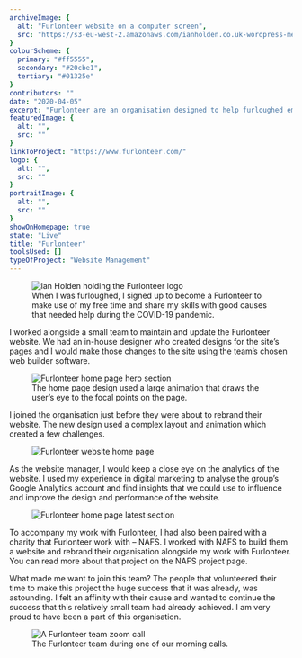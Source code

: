 ```yaml
---
archiveImage: {
  alt: "Furlonteer website on a computer screen",
  src: "https://s3-eu-west-2.amazonaws.com/ianholden.co.uk-wordpress-media/wp-content/uploads/2020/05/29101751/furlonteer-in-mac.jpg"
}
colourScheme: {
  primary: "#ff5555",
  secondary: "#20cbe1",
  tertiary: "#01325e"
}
contributors: ""
date: "2020-04-05"
excerpt: "Furlonteer are an organisation designed to help furloughed employees find volunteering opportunities with charities. After applying to become a Furlonteer, I was asked to join their team to be their website manager."
featuredImage: {
  alt: "",
  src: ""
}
linkToProject: "https://www.furlonteer.com/"
logo: {
  alt: "",
  src: ""
}
portraitImage: {
  alt: "",
  src: ""
}
showOnHomepage: true
state: "Live"
title: "Furlonteer"
toolsUsed: []
typeOfProject: "Website Management"
---
```


<figure>
  <img src="https://s3-eu-west-2.amazonaws.com/ianholden.co.uk-wordpress-media/wp-content/uploads/2020/07/05162221/Ian-1024x500.jpg" alt="Ian Holden holding the Furlonteer logo" />
  <figcaption>When I was furloughed, I signed up to become a Furlonteer to make use of my free time and share my skills with good causes that needed help during the COVID-19 pandemic.</figcaption>
</figure>

I worked alongside a small team to maintain and update the Furlonteer website. We had an in-house designer who created designs for the site’s pages and I would make those changes to the site using the team’s chosen web builder software.

<figure>
  <img src="https://s3-eu-west-2.amazonaws.com/ianholden.co.uk-wordpress-media/wp-content/uploads/2020/05/29103839/Screenshot-2020-05-29-at-11.38.20.png" alt="Furlonteer home page hero section" />
  <figcaption>The home page design used a large animation that draws the user’s eye to the focal points on the page.</figcaption>
</figure>

I joined the organisation just before they were about to rebrand their website. The new design used a complex layout and animation which created a few challenges.

<figure>
  <img src="https://s3-eu-west-2.amazonaws.com/ianholden.co.uk-wordpress-media/wp-content/uploads/2020/05/29104255/Screenshot-2020-05-29-at-11.42.42.png" alt="Furlonteer website home page" />
</figure>

As the website manager, I would keep a close eye on the analytics of the website. I used my experience in digital marketing to analyse the group’s Google Analytics account and find insights that we could use to influence and improve the design and performance of the website.

<figure>
  <img src="https://s3-eu-west-2.amazonaws.com/ianholden.co.uk-wordpress-media/wp-content/uploads/2020/05/29104411/Screenshot-2020-05-29-at-11.41.55.png" alt="Furlonteer home page latest section" />
</figure>

To accompany my work with Furlonteer, I had also been paired with a charity that Furlonteer work with – NAFS. I worked with NAFS to build them a website and rebrand their organisation alongside my work with Furlonteer. You can read more about that project on the <Link to="/projects/nafs/">NAFS project page</Link>.

What made me want to join this team? The people that volunteered their time to make this project the huge success that it was already, was astounding. I felt an affinity with their cause and wanted to continue the success that this relatively small team had already achieved. I am very proud to have been a part of this organisation.

<figure>
  <img src="https://s3-eu-west-2.amazonaws.com/ianholden.co.uk-wordpress-media/wp-content/uploads/2020/07/05164212/Screenshot-2020-06-29-at-10.59.34-1024x615.png" alt="A Furlonteer team zoom call" />
  <figcaption>The Furlonteer team during one of our morning calls.</figcaption>
</figure>